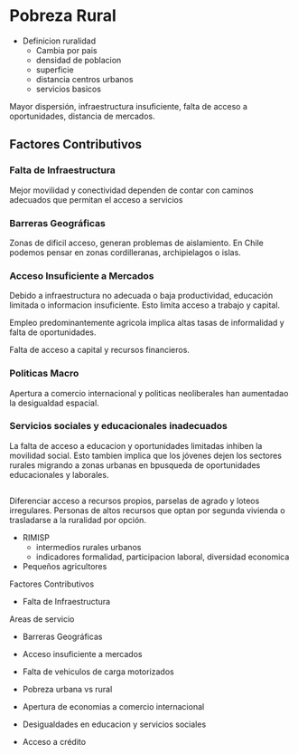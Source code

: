 # Pobreza Rural

- Definicion ruralidad
    - Cambia por pais
    - densidad de poblacion
    - superficie
    - distancia centros urbanos
    - servicios basicos
    

Mayor dispersión, infraestructura insuficiente, falta de acceso a oportunidades, distancia de mercados.

## Factores Contributivos

### Falta de Infraestructura

Mejor movilidad y conectividad dependen de contar con caminos adecuados que permitan el acceso a servicios

### Barreras Geográficas

Zonas de dificil acceso, generan problemas de aislamiento. En Chile podemos pensar en zonas cordilleranas, archipielagos o islas.

### Acceso Insuficiente a Mercados

Debido a infraestructura no adecuada o baja productividad, educación limitada o informacion insuficiente. Esto limita acceso a trabajo y capital.

Empleo predominantemente agricola implica altas tasas de informalidad y falta de oportunidades.

Falta de acceso a capital y recursos financieros.

### Politicas Macro

Apertura a comercio internacional y politicas neoliberales han aumentadao la desigualdad espacial. 

### Servicios sociales y educacionales inadecuados

La falta de acceso a educacion y oportunidades limitadas inhiben la movilidad social. Esto tambien implica que los jóvenes dejen los sectores rurales migrando a zonas urbanas en bpusqueda de oportunidades educacionales y laborales.

## 

Diferenciar acceso a recursos propios, parselas de agrado y loteos irregulares. Personas de altos recursos que optan por segunda vivienda o trasladarse a la ruralidad por opción.

- RIMISP
    - intermedios rurales urbanos
    - indicadores formalidad, participacion laboral, diversidad economica

- Pequeños agricultores

Factores Contributivos

- Falta de Infraestructura

Areas de servicio

- Barreras Geográficas

- Acceso insuficiente a mercados

- Falta de vehiculos de carga motorizados

- Pobreza urbana vs rural

- Apertura de economias a comercio internacional

- Desigualdades en educacion y servicios sociales 

- Acceso a crédito